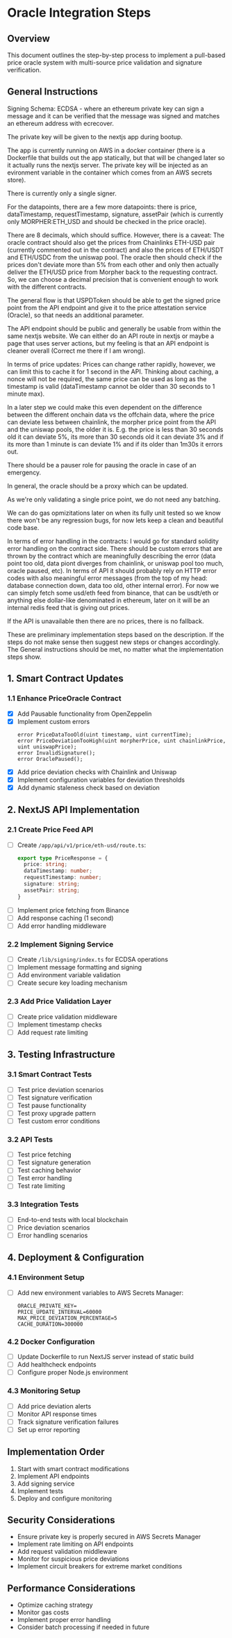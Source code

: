 # Oracle Integration Steps

## Overview
This document outlines the step-by-step process to implement a pull-based price oracle system with multi-source price validation and signature verification.

## General Instructions

Signing Schema: ECDSA - where an ethereum private key can sign a message and it can be verified that the message was signed and matches an ethereum address with ecrecover. 

The private key will be given to the nextjs app during bootup. 

The app is currently running on AWS in a docker container (there is a Dockerfile that builds out the app statically, but that will be changed later so it actually runs the nextjs server. The private key will be injected as an evironment variable in the container which comes from an AWS secrets store). 

There is currently only a single signer. 

For the datapoints, there are a few more datapoints: there is price, dataTimestamp, requestTimestamp, signature, assetPair (which is currently only MORPHER:ETH_USD and should be checked in the price oracle). 

There are 8 decimals, which should suffice. However, there is a caveat: The oracle contract should also get the prices from Chainlinks ETH-USD pair (currently commented out in the contract) and also the prices of ETH/USDT and ETH/USDC from the uniswap pool. The oracle then should check if the prices don't deviate more than 5% from each other and only then actually deliver the ETH/USD price from Morpher back to the requesting contract. So, we can choose a decimal precision that is convenient enough to work with the different contracts. 

The general flow is that USPDToken should be able to get the signed price point from the API endpoint and give it to the price attestation service (Oracle), so that needs an additional parameter.


The API endpoint should be public and generally be usable from within the same nextjs website. We can either do an API route in nextjs or maybe a page that uses server actions, but my feeling is that an API endpoint is cleaner overall (Correct me there if I am wrong). 

In terms of price updates: Prices can change rather rapidly, however, we can limit this to cache it for 1 second in the API. Thinking about caching, a nonce will not be required, the same price can be used as long as the timestamp is valid (dataTimestamp cannot be older than 30 seconds to 1 minute max). 

In a later step we could make this even dependent on the difference between the different onchain data vs the offchain data, where the price can deviate less between chainlink, the morpher price point from the API and the uniswap pools, the older it is. E.g. the price is less than 30 seconds old it can deviate 5%, its more than 30 seconds old it can deviate 3% and if its more than 1 minute is can deviate 1% and if its older than 1m30s it errors out. 

There should be a pauser role for pausing the oracle in case of an emergency. 

In general, the oracle should be a proxy which can be updated. 

As we're only validating a single price point, we do not need any batching. 

We can do gas opmizitations later on when its fully unit tested so we know there won't be any regression bugs, for now lets keep a clean and beautiful code base. 

In terms of error handling in the contracts: I would go for standard solidity error handling on the contract side. There should be custom errors that are thrown by the contract which are meaningfully describing the error (data point too old, data piont diverges from chainlink, or uniswap pool too much, oracle paused, etc). In terms of API it should probably rely on HTTP error codes with also meaningful error messages (from the top of my head: database connection down, data too old, other internal error). For now we can simply fetch some usd/eth feed from binance, that can be usdt/eth or anything else dollar-like denominated in ethereum, later on it will be an internal redis feed that is giving out prices. 

If the API is unavailable then there are no prices, there is no fallback. 

These are preliminary implementation steps based on the description. If the steps do not make sense then suggest new steps or changes accordingly. The General instructions should be met, no matter what the implementation steps show.

## 1. Smart Contract Updates

### 1.1 Enhance PriceOracle Contract
- [x] Add Pausable functionality from OpenZeppelin
- [x] Implement custom errors
  ```solidity
  error PriceDataTooOld(uint timestamp, uint currentTime);
  error PriceDeviationTooHigh(uint morpherPrice, uint chainlinkPrice, uint uniswapPrice);
  error InvalidSignature();
  error OraclePaused();
  ```
- [x] Add price deviation checks with Chainlink and Uniswap
- [x] Implement configuration variables for deviation thresholds
- [x] Add dynamic staleness check based on deviation

## 2. NextJS API Implementation

### 2.1 Create Price Feed API
- [ ] Create `/app/api/v1/price/eth-usd/route.ts`:
  ```typescript
  export type PriceResponse = {
    price: string;
    dataTimestamp: number;
    requestTimestamp: number;
    signature: string;
    assetPair: string;
  }
  ```
- [ ] Implement price fetching from Binance
- [ ] Add response caching (1 second)
- [ ] Add error handling middleware

### 2.2 Implement Signing Service
- [ ] Create `/lib/signing/index.ts` for ECDSA operations
- [ ] Implement message formatting and signing
- [ ] Add environment variable validation
- [ ] Create secure key loading mechanism

### 2.3 Add Price Validation Layer
- [ ] Create price validation middleware
- [ ] Implement timestamp checks
- [ ] Add request rate limiting

## 3. Testing Infrastructure

### 3.1 Smart Contract Tests
- [ ] Test price deviation scenarios
- [ ] Test signature verification
- [ ] Test pause functionality
- [ ] Test proxy upgrade pattern
- [ ] Test custom error conditions

### 3.2 API Tests
- [ ] Test price fetching
- [ ] Test signature generation
- [ ] Test caching behavior
- [ ] Test error handling
- [ ] Test rate limiting

### 3.3 Integration Tests
- [ ] End-to-end tests with local blockchain
- [ ] Price deviation scenarios
- [ ] Error handling scenarios

## 4. Deployment & Configuration

### 4.1 Environment Setup
- [ ] Add new environment variables to AWS Secrets Manager:
  ```
  ORACLE_PRIVATE_KEY=
  PRICE_UPDATE_INTERVAL=60000
  MAX_PRICE_DEVIATION_PERCENTAGE=5
  CACHE_DURATION=300000
  ```

### 4.2 Docker Configuration
- [ ] Update Dockerfile to run NextJS server instead of static build
- [ ] Add healthcheck endpoints
- [ ] Configure proper Node.js environment

### 4.3 Monitoring Setup
- [ ] Add price deviation alerts
- [ ] Monitor API response times
- [ ] Track signature verification failures
- [ ] Set up error reporting

## Implementation Order
1. Start with smart contract modifications
2. Implement API endpoints
3. Add signing service
4. Implement tests
5. Deploy and configure monitoring

## Security Considerations
- Ensure private key is properly secured in AWS Secrets Manager
- Implement rate limiting on API endpoints
- Add request validation middleware
- Monitor for suspicious price deviations
- Implement circuit breakers for extreme market conditions

## Performance Considerations
- Optimize caching strategy
- Monitor gas costs
- Implement proper error handling
- Consider batch processing if needed in future